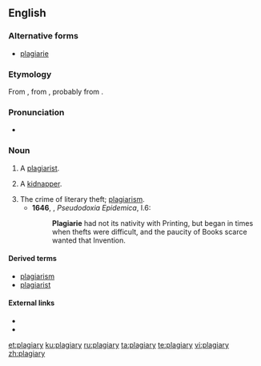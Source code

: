 ==English==
===Alternative forms===
*[[plagiarie]] {{defdate|16th-17th c.}}

===Etymology===
From {{etyl|la|en}} {{term|plagiairus|plagiārius|kidnapper, plagiarist|lang=la}}, from {{term|plagium||kidnapping}}, probably from {{term|plaga||a net, snare, trap}}.

===Pronunciation===
*{{a|UK}} {{IPA|/ˈpleɪdʒ(ɪ)əɹi/|lang=en}}

===Noun===
{{en-noun|plagiaries}}

# {{context|archaic|lang=en}} A [[plagiarist]].
#: {{rfquotek|Dryden}}
# {{context|obsolete|lang=en}} A [[kidnapper]].
# The crime of literary theft; [[plagiarism]].
#*'''1646''', {{w|Thomas Browne}}, ''Pseudodoxia Epidemica'', I.6:
#*:'''Plagiarie''' had not its nativity with Printing, but began in times when thefts were difficult, and the paucity of Books scarce wanted that Invention.
#: {{rfquotek|Milton}}

====Derived terms====
* [[plagiarism]]
* [[plagiarist]]

====External links====
* {{R:Webster 1913}}
* {{R:Century 1911}}

[[et:plagiary]]
[[ku:plagiary]]
[[ru:plagiary]]
[[ta:plagiary]]
[[te:plagiary]]
[[vi:plagiary]]
[[zh:plagiary]]